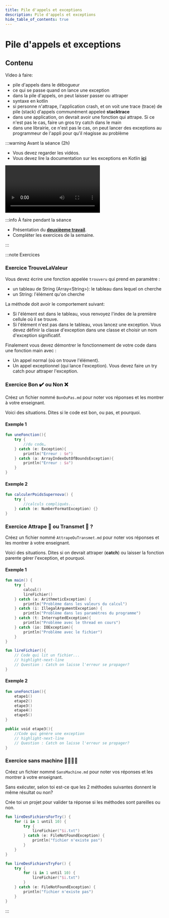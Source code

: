 ```yaml
---
title: Pile d'appels et exceptions
description: Pile d'appels et exceptions
hide_table_of_contents: true
---
```


# Pile d'appels et exceptions

## Contenu

Video à faire:
- pile d'appels dans le débogueur
- ce qui se passe quand on lance une exception
- dans la pile d'appels, on peut laisser passer ou attraper
- syntaxe en kotlin
- si personne n'attrape, l'application crash, et on voit une trace (trace) de pile (stack) d'appels communément appeleé 
**stacktrace** 
- dans une application, on devrait avoir une fonction qui attrape. Si ce n'est pas le cas, faire un gros try catch dans le main
- dans une librairie, ce n'est pas le cas, on peut lancer des exceptions au programmeur de l'appli pour qu'il réagisse au problème

<Row>

<Column>

:::warning Avant la séance (2h)

- Vous devez regarder les vidéos.
- Vous devez lire la documentation sur les exceptions en Kotlin **[ici](https://kotlinlang.org/docs/exceptions.html)**

<Video url="https://www.youtube.com/watch?v=7BrKDnNnuqU" />

:::

</Column>

<Column>

:::info À faire pendant la séance

- Présentation du **[deuxièeme travail](../tp/tp2)**.
- Compléter les exercices de la semaine.

:::

</Column>

</Row>

:::note Exercices

### Exercice TrouveLaValeur

Vous devez écrire une fonction appelée `trouveru` qui prend en paramètre :

- un tableau de String (Array\<String\>): le tableau dans lequel on cherche
- un String: l'élément qu'on cherche

La méthode doit avoir le comportement suivant:

- Si l'élément est dans le tableau, vous renvoyez l'index de la première cellule où il se trouve.
- Si l'élément n'est pas dans le tableau, vous lancez une exception. Vous devez définir la classe d'exception dans une classe et choisir un nom d'exception significatif.

Finalement vous devez démontrer le fonctionnement de votre code dans une fonction main avec :

- Un appel normal (où on trouve l'élément).
- Un appel exceptionnel (qui lance l'exception). Vous devez faire un try catch pour attraper l'exception. 

### Exercice Bon ✔️ ou Non ❌

Créez un fichier nommé `BonOuPas.md` pour noter vos réponses et les montrer à votre enseignant.

Voici des situations. Dites si le code est bon, ou pas, et pourquoi.

#### Exemple 1

```kotlin
fun uneFonction(){
    try {
        //du code…
    } catch (e: Exception){
        println("Erreur : $e")
    } catch (a: ArrayIndexOutOfBoundsException){
        println("Erreur : $a")
    }
}
```

#### Exemple 2

```kotlin
fun calculerPoidsSupernova() {
	try {
		//calculs compliqués...
	} catch (e: NumberFormatException) {}
}
```

### Exercice Attrape 🎣 ou Transmet 📡 ?

Créez un fichier nommé `AttrapeOuTransmet.md` pour noter vos réponses et les montrer à votre enseignant.

Voici des situations. Dites si on devrait attraper (**catch**) ou laisser la fonction parente gérer l'exception, et pourquoi.

#### Exemple 1

```kotlin
fun main() {
	try {
		calcul()
		lireFichier()
	} catch (a: ArithmeticException) {
		println("Problème dans les valeurs du calcul")
	} catch (i: IllegalArgumentException) {
		println("Problème dans les paramètres du programme")		
	} catch (t: InterruptedException){
		println("Problème avec le thread en cours")	
	} catch (io: IOException){
        println("Problème avec le fichier")
    } 
}

fun lireFichier(){
	// Code qui lit un fichier...
    // highlight-next-line
	// Question : Catch on laisse l'erreur se propager?
}
```

#### Exemple 2

```kotlin
fun uneFonction(){
	etape1()
	etape2()
	etape3()
	etape4()
	etape5()
}

public void etape3(){
	//Code qui génère une exception
    // highlight-next-line
	// Question : Catch on laisse l'erreur se propager?
}
```

### Exercice sans machine 👨‍🎤👨‍💼

Créez un fichier nommé `SansMachine.md` pour noter vos réponses et les montrer à votre enseignant.

Sans exécuter, selon toi est-ce que les 2 méthodes suivantes donnent le même résultat ou non?

Crée toi un projet pour valider ta réponse si les méthodes sont pareilles ou non.

```kotlin
fun lireDesFichiersForTry() {
    for (i in 1 until 10) {
        try {
            lireFichier("$i.txt")
        } catch (e: FileNotFoundException) {
            println("fichier n'existe pas")
        }
    }
}

fun lireDesFichiersTryFor() {
    try {
        for (i in 1 until 10) {
            lireFichier("$i.txt")
        }
    } catch (e: FileNotFoundException) {
        println("fichier n'existe pas")
    }
}	
```

:::